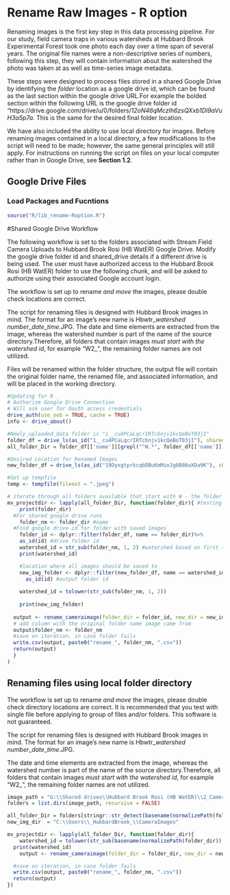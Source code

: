 # Rename Raw Images - R option

Renaming images is the first key step in this data processing pipeline. For our study, field camera traps in various watersheds at Hubbard Brook Experimental Forest took one photo each day over a time span of several years. The original file names were a non-descriptive series of numbers, following this step, they will contain information about the watershed the photo was taken at as well as time-series image metadata.

These steps were designed to process files stored in a shared Google Drive by identifying the *folder* location as a google drive id, which can be found as the last section within the google drive URL.For example the bolded section within the following URL is the google drive folder id "https://drive.google.com/drive/u/0/folders/*12oN46qMczIh6zsQXxb1Dl9aVuH3a5p7a*. This is the same for the desired final folder location. 

We have also included the ability to use local directory for images. Before renaming images contained in a local directory, a few modifications to the script will need to be made; however, the same general principles will still apply. For instructions on running the script on files on your local computer rather than in Google Drive, see **Section 1.2**. 


## Google Drive Files

### Load Packages and Fucntions

```r
source("R/lib_rename-Roption.R")
```

#Shared Google Drive Workflow 

The following workflow is set to the folders associated with Stream Field Camera Uploads to Hubbard Brook Rosi (HB WatER) Google Drive. Modify the google drive folder id and shared_drive details if a different drive is being used. The user must have authorized access to the Hubbard Brook Rosi (HB WatER) folder to use the following chunk, and will be asked to authorize using their associated Google account login. 

The workflow is set up to rename *and move* the images, please double check locations are correct. 

The script for renaming files is designed with Hubbard Brook images in mind. The format for an image's new name is Hbwtr_*watershed number*_*date*_*time*.JPG.
The date and time elements are extracted from the image, whereas the watershed number
is part of the name of the source directory.Therefore, all folders that contain images *must start with the watershed id*, for example "W2_", the remaining folder names are not utilized. 

Files will be renamed within the folder structure, the output file will contain the original folder name, the renamed file, and associated information, and will be placed in the working directory. 

```r
#Updating for R
# Authorize Google Drive Connection 
# Will ask user for Oauth access credentials
drive_auth(use_oob = TRUE, cache = TRUE)
info <- drive_about()

#Newly_uploaded_data folder is "1__cu4PCaLqcrIRTcbnjv1kcQeBoT03jI"
folder_df = drive_ls(as_id("1__cu4PCaLqcrIRTcbnjv1kcQeBoT03jI"), shared_drive = "Hubbard Brook Rosi (HB WatER)")
all_folder_Dir = folder_df[['name']][grepl("^W.*", folder_df[['name']])]  #folders that start with W. 

#Desired Location for Renamed Images
new_folder_df = drive_ls(as_id("19DyxgtprkcqbDBuKmMioJg6B86oXDa9K"), shared_drive = "Hubbard Brook Rosi (HB WatER)")

#Set up tempfile
temp <- tempfile(fileext = ".jpeg")

# iterate through all folders available that start with W - the folder nomenclature has to be W then the number of the watershed "W#"
mv_projectdir <- lapply(all_folder_Dir, function(folder_dir){ #testing "W9 GC Channel 11-6-20 thru 5-9-21"
    print(folder_dir)
  #For shared google drive runs  
    folder_nm <- folder_dir #name
  #Find google drive id for folder with saved images
    folder_id <- dplyr::filter(folder_df, name == folder_dir)%>%
    as_id(id) #drive folder id
    watershed_id = str_sub(folder_nm, 1, 2) #watershed based on first two characters
    print(watershed_id)

    #location where all images should be saved to
    new_img_folder <- dplyr::filter(new_folder_df, name == watershed_id)%>%
      as_id(id) #output folder id
    
    watershed_id = tolower(str_sub(folder_nm, 1, 2))
    
    print(new_img_folder)
    
  output <- rename_cameraimage(folder_dir = folder_id, new_dir = new_img_folder, googledrive_dir = TRUE)
  # add column with the original folder name image came from
  output$folder_nm <- folder_nm
  #save on iteration, in case folder fails
  write.csv(output, paste0("rename_", folder_nm, ".csv"))
  return(output)
  }
)
```

## Renaming files using local folder directory 

The workflow is set up to rename *and move* the images, please double check directory locations are correct. It is recommended that you test with single file before applying to group of files and/or folders. This software is not guaranteed. 

The script for renaming files is designed with Hubbard Brook images in mind. The format for an image's new name is Hbwtr_*watershed number*_*date*_*time*.JPG.

The date and time elements are extracted from the image, whereas the watershed number
is part of the name of the source directory.Therefore, all folders that contain images *must start with the watershed id*, for example "W2_", the remaining folder names are not utilized. 

```r
image_path = "G:\\Shared drives\\Hubbard Brook Rosi (HB WatER)\\2_Camera Trap photos\\Stream Photos\\Newly_uploaded_data"
folders = list.dirs(image_path, recursive = FALSE)

all_folder_Dir = folders[stringr::str_detect(basename(normalizePath(folders)), "W")] #only folders that start with W
new_img_dir  = "C:\\Users\\_HubbardBrook_\\CameraImages"

mv_projectdir <- lapply(all_folder_Dir, function(folder_dir){
    watershed_id = tolower(str_sub(basename(normalizePath(folder_dir)), 1, 2))
  print(watershed_id)     
    output <- rename_cameraimage(folder_dir = folder_dir, new_dir = new_img_dir, googledrive_dir = FALSE)

  #save on iteration, in case folder fails
  write.csv(output, paste0("rename_", folder_nm, ".csv"))
  return(output)
})

```
